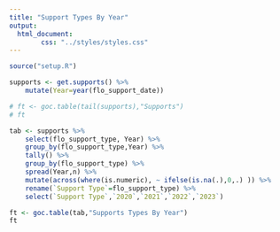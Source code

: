 ```yaml
---
title: "Support Types By Year"
output:
  html_document:
        css: "../styles/styles.css"
---
```


```r
source("setup.R")
```
```r

supports <- get.supports() %>%
    mutate(Year=year(flo_support_date))

# ft <- goc.table(tail(supports),"Supports")
# ft

tab <- supports %>%
    select(flo_support_type, Year) %>%
    group_by(flo_support_type,Year) %>%
    tally() %>%
    group_by(flo_support_type) %>%
    spread(Year,n) %>%
    mutate(across(where(is.numeric), ~ ifelse(is.na(.),0,.) )) %>%
    rename(`Support Type`=flo_support_type) %>%
    select(`Support Type`,`2020`,`2021`,`2022`,`2023`)

ft <- goc.table(tab,"Supports Types By Year")
ft

```
